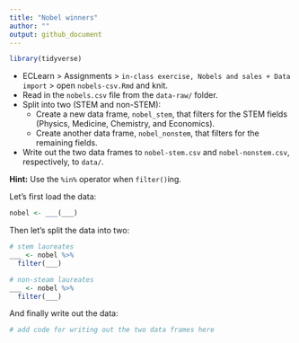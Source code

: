```yaml
---
title: "Nobel winners"
author: ""
output: github_document
---
```


```r
library(tidyverse)
```


- ECLearn > Assignments > `in-class exercise, Nobels and sales + Data import` > open `nobels-csv.Rmd` and knit.
- Read in the `nobels.csv` file from the `data-raw/` folder.
- Split into two (STEM and non-STEM): 
  - Create a new data frame, `nobel_stem`, that filters for the STEM fields 
(Physics, Medicine, Chemistry, and Economics).
  - Create another data frame, `nobel_nonstem`, that filters for the remaining 
fields.  
- Write out the two data frames to `nobel-stem.csv` and `nobel-nonstem.csv`, 
respectively, to `data/`.

**Hint:** Use the `%in%` operator when `filter()`ing.



Let's first load the data:

```r
nobel <- ___(___)
```

Then let's split the data into two:

```r
# stem laureates
___ <- nobel %>%
  filter(___)

# non-steam laureates
___ <- nobel %>%
  filter(___)
```

And finally write out the data:

```r
# add code for writing out the two data frames here
```
